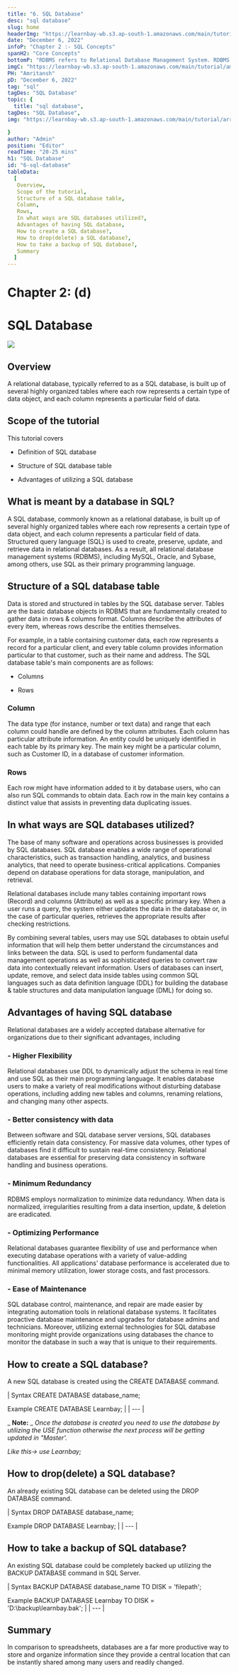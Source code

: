 ```yaml
---
title: "6. SQL Database"
desc: "sql database"
slug: home
headerImg: "https://learnbay-wb.s3.ap-south-1.amazonaws.com/main/tutorial/python.png"
date: "December 6, 2022"
infoP: "Chapter 2 :- SQL Concepts"
spanH2: "Core Concepts"
bottomP: "RDBMS refers to Relational Database Management System. RDBMS serves as the foundation for all contemporary database systems, including MySQL."
imgC: "https://learnbay-wb.s3.ap-south-1.amazonaws.com/main/tutorial/amritansh.png"
PH: "Amritansh"
pD: "December 6, 2022"
tag: "sql"
tagDes: "SQL Database"
topic: {
  title: "sql database",
tagDes: "SQL Database",
img: "https://learnbay-wb.s3.ap-south-1.amazonaws.com/main/tutorial/arrow.png"

}
author: "Admin"
position: "Editor"
readTime: "20-25 mins"
h1: "SQL Database"
id: "6-sql-database"
tableData:
  [
   Overview,
   Scope of the tutorial,
   Structure of a SQL database table,
   Column, 
   Rows, 
   In what ways are SQL databases utilized?, 
   Advantages of having SQL database,
   How to create a SQL database?,
   How to drop(delete) a SQL database?,
   How to take a backup of SQL database?,
   Summary
  ]
---
```


# **Chapter 2: (d)**

# **SQL Database**

<img src="https://learnbay-wb.s3.ap-south-1.amazonaws.com/main/tutorial/sql/sql-da.jpeg"></img>

## **Overview**

A relational database, typically referred to as a SQL database, is built up of several highly organized tables where each row represents a certain type of data object, and each column represents a particular field of data.

## **Scope of the tutorial**   

This tutorial covers

-  Definition of SQL database

-  Structure of SQL database table

-  Advantages of utilizing a SQL database

## **What is meant by a database in SQL?**

A SQL database, commonly known as a relational database, is built up of several highly organized tables where each row represents a certain type of data object, and each column represents a particular field of data. Structured query language (SQL) is used to create, preserve, update, and retrieve data in relational databases. As a result, all relational database management systems (RDBMS), including MySQL, Oracle, and Sybase, among others, use SQL as their primary programming language.

## **Structure of a SQL database table**   

Data is stored and structured in tables by the SQL database server. Tables are the basic database objects in RDBMS that are fundamentally created to gather data in rows & columns format. Columns describe the attributes of every item, whereas rows describe the entities themselves.

For example, in a table containing customer data, each row represents a record for a particular client, and every table column provides information particular to that customer, such as their name and address. The SQL database table's main components are as follows:

-  Columns

-  Rows

### **Column**  

The data type (for instance, number or text data) and range that each column could handle are defined by the column attributes. Each column has particular attribute information. An entity could be uniquely identified in each table by its primary key. The main key might be a particular column, such as Customer ID, in a database of customer information.

### **Rows**

Each row might have information added to it by database users, who can also run SQL commands to obtain data. Each row in the main key contains a distinct value that assists in preventing data duplicating issues.

## **In what ways are SQL databases utilized?**  

The base of many software and operations across businesses is provided by SQL databases. SQL database enables a wide range of operational characteristics, such as transaction handling, analytics, and business analytics, that need to operate business-critical applications. Companies depend on database operations for data storage, manipulation, and retrieval.

Relational databases include many tables containing important rows (Record) and columns (Attribute) as well as a specific primary key. When a user runs a query, the system either updates the data in the database or, in the case of particular queries, retrieves the appropriate results after checking restrictions.

By combining several tables, users may use SQL databases to obtain useful information that will help them better understand the circumstances and links between the data. SQL is used to perform fundamental data management operations as well as sophisticated queries to convert raw data into contextually relevant information. Users of databases can insert, update, remove, and select data inside tables using common SQL languages such as data definition language (DDL) for building the database & table structures and data manipulation language (DML) for doing so.

## **Advantages of having SQL database**   

Relational databases are a widely accepted database alternative for organizations due to their significant advantages, including

### -  **Higher Flexibility**  

Relational databases use DDL to dynamically adjust the schema in real time and use SQL as their main programming language. It enables database users to make a variety of real modifications without disturbing database operations, including adding new tables and columns, renaming relations, and changing many other aspects.

### -  **Better consistency with data**

Between software and SQL database server versions, SQL databases efficiently retain data consistency. For massive data volumes, other types of databases find it difficult to sustain real-time consistency. Relational databases are essential for preserving data consistency in software handling and business operations.

### -  **Minimum Redundancy**

RDBMS employs normalization to minimize data redundancy. When data is normalized, irregularities resulting from a data insertion, update, & deletion are eradicated.

### -  **Optimizing Performance**

Relational databases guarantee flexibility of use and performance when executing database operations with a variety of value-adding functionalities. All applications' database performance is accelerated due to minimal memory utilization, lower storage costs, and fast processors.

### -  **Ease of Maintenance**

SQL database control, maintenance, and repair are made easier by integrating automation tools in relational database systems. It facilitates proactive database maintenance and upgrades for database admins and technicians. Moreover, utilizing external technologies for SQL database monitoring might provide organizations using databases the chance to monitor the database in such a way that is unique to their requirements.

## **How to create a SQL database?** 

A new SQL database is created using the CREATE DATABASE command.

| Syntax
 CREATE DATABASE database\_name;

 Example
 CREATE DATABASE Learnbay; |
| --- |

_ **Note:** _ _Once the database is created you need to use the database by utilizing the USE function otherwise the next process will be getting updated in "Master'._

_Like this→ use Learnbay;_

## **How to drop(delete) a SQL database?**    

An already existing SQL database can be deleted using the DROP DATABASE command.

| Syntax
 DROP DATABASE database\_name;

 Example
 DROP DATABASE Learnbay; |
| --- |

## **How to take a backup of SQL database?**  

An existing SQL database could be completely backed up utilizing the BACKUP DATABASE command in SQL Server.

| Syntax
 BACKUP DATABASE database\_name
 TO DISK = 'filepath';

 Example
 BACKUP DATABASE Learnbay
 TO DISK = 'D:\backup\learnbay.bak'; |
| --- |

## **Summary**  

In comparison to spreadsheets, databases are a far more productive way to store and organize information since they provide a central location that can be instantly shared among many users and readily changed.